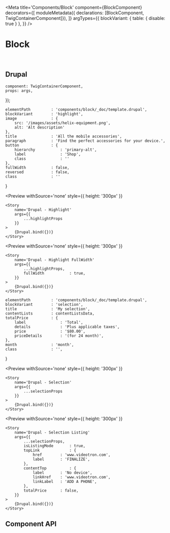 

<Meta 
    title='Components/Block' 
    component={BlockComponent}
    decorators={[
        moduleMetadata({ declarations: [BlockComponent, TwigContainerComponent]}),
    ]}
    argTypes={{
        blockVariant: { table: { disable: true } },
    }}
/>

# Block

<br/>

## Drupal

    component: TwigContainerComponent,
    props: args,
});

    elementPath         : 'components/block/_doc/template.drupal',
    blockVariant        : 'highlight',
    image               : {
        src: '/images/assets/helix-equipment.png',
        alt: 'Alt description'
    },
    title               : 'All the mobile accessories',
    paragraph           : 'Find the perfect accessories for your device.',
    button              : {
        hierarchy           : 'primary-alt',
        label               : 'Shop',
        class               : ''
    },
    fullWidth           : false,
    reversed            : false,
    class               : ''
}

<Preview
    withSource='none'
    style={{ height: '300px' }}
>
    <Story 
        name='Drupal - Highlight'
        args={{ 
            ...highlightProps
        }}
    >
        {Drupal.bind({})}
    </Story>
</Preview>

<Preview
    withSource='none'
    style={{ height: '300px' }}
>
    <Story 
        name='Drupal - Highlight FullWidth'
        args={{ 
            ...highlightProps,
            fullWidth           : true,
        }}
    >
        {Drupal.bind({})}
    </Story>
</Preview>

    elementPath         : 'components/block/_doc/template.drupal',
    blockVariant        : 'selection',
    title               : 'My selection',
    contentLists        : contentListsData,
    totalPrice          : {
        label               : 'Total',
        details             : 'Plus applicable taxes',
        price               : '$80.00',
        priceDetails        : '(for 24 month)',
    },
    month               : 'month',
    class               : '',
}

<Preview
    withSource='none'
    style={{ height: '300px' }}
>
    <Story 
        name='Drupal - Selection'
        args={{ 
            ...selectionProps
        }}
    >
        {Drupal.bind({})}
    </Story>
</Preview>

<Preview
    withSource='none'
    style={{ height: '300px' }}
>
    <Story 
        name='Drupal - Selection Listing'
        args={{ 
            ...selectionProps,
            isListingMode       : true,
            topLink             : {
                href        : 'www.videotron.com',
                label       : 'FINALIZE',
            },
            contentTop          : {
                label       : 'No device',
                linkHref    : 'www.videotron.com',
                linkLabel   : 'ADD A PHONE',
            },
            totalPrice      : false,
        }}
    >
        {Drupal.bind({})}
    </Story>
</Preview>


## Component API

<Props of={BlockComponent} />